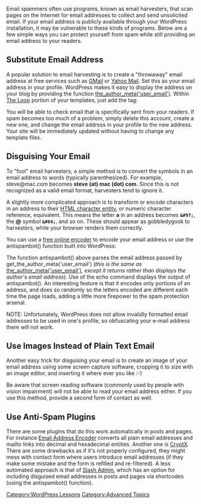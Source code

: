 Email spammers often use programs, known as email harvesters, that scan pages on the Internet for email addresses to collect and send unsolicited email. If your email address is publicly available through your WordPress installation, it may be vulnerable to these kinds of programs. Below are a few simple ways you can protect yourself from spam while still providing an email address to your readers.

==Substitute Email Address==

A popular solution to email harvesting is to create a "throwaway" email address at free services such as [http://www.gmail.com GMail] or [http://www.yahoo.com Yahoo Mail]. Set this as your email address in your profile. WordPress makes it easy to display the address on your blog by providing the function [[Function_Reference/the_author_meta|the_author_meta('user_email')]]. Within [[The Loop]] portion of your templates, just add the tag:

 <?php the_author_meta('user_email'); ?>

You will be able to check email that is specifically sent from your readers.  If spam becomes too much of a problem, simply delete this account, create a new one, and change the email address in your profile to the new address. Your site will be immediately updated without having to change any template files.

==Disguising Your Email==

To "fool" email harvesters, a simple method is to convert the symbols in an email address to words (typically parenthesized). For example, steve@mac.com becomes '''steve (at) mac (dot) com'''. Since this is not recognized as a valid email format, harvesters tend to ignore it. 

A slightly more complicated approach is to transform or encode characters in an address to their [[Glossary#Character_Entity|HTML character entity]], or numeric character reference, equivalent. This means the letter '''a''' in an address becomes <code>'''&amp;#97;'''</code>, the '''@''' symbol <code>'''&amp;#64;'''</code>, and so on. These should appear as gobbledygook to harvesters, while your browser renders them correctly.

You can use a [http://www.wbwip.com/wbw/emailencoder.html free online encoder] to encode your email address or use the antispambot() function built into WordPress:  

 <?php echo antispambot(get_the_author_meta('user_email')); ?>

The function antispambot() above parses the email address passed by get_the_author_meta('user_email') (''this is the same as'' [[Function_Reference/the_author_meta|the_author_meta('user_email')]]'', except it returns rather than displays the author's email address''). Use of the echo command displays the output of antispambot(). An interesting feature is that it encodes only portions of an address, and does so randomly so the letters encoded are different each time the page loads, adding a little more firepower to the spam protection arsenal.

NOTE: Unfortunately, WordPress does not allow invalidly formatted email addresses to be used in one's profile, so obfuscating your e-mail address there will not work.

==Use Images Instead of Plain Text Email==

Another easy trick for disguising your email is to create an image of your email address using some screen capture software, cropping it to size with an image editor, and inserting it where ever you like :-)

Be aware that screen reading software (commonly used by people with vision impairment) will not be able to read your email address either. If you use this method, provide a second form of contact as well.

==Use Anti-Spam Plugins==

There are some plugins that do this work automatically in posts and pages. For instance [https://wordpress.org/extend/plugins/email-address-encoder/ Email Address Encoder] converts all plain email addresses and mailto links into decimal and hexadecimal entities. Another one is [http://wordpress.org/extend/plugins/cryptx/ CryptX]. There are some drawbacks as if it's not properly configured, they might mess with contact form where users introduce email addresses (if they make some mistake and the form is refilled and re-filtered). A less automated approach is that of [https://wordpress.org/plugins/slash-admin/ Slash Admin], which has an option for including disguised email addresses in posts and pages via shortcodes (using the antispambot() function).

[[Category:WordPress Lessons]]
[[Category:Advanced Topics]]

{{Copyedit}}